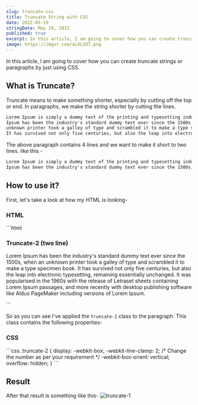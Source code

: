 ```yaml
---
slug: truncate-css
title: Truncate String with CSS
date: 2022-05-19
stringDate: May 19, 2022
published: true
excerpt: In this article, I am going to cover how you can create truncate strings or paragraphs by just using CSS.
image: https://imgur.com/acXLSD7.png
---
```


In this article, I am going to cover how you can create truncate strings or paragraphs by just using CSS.

## What is Truncate?
Truncate means to make something shorter, especially by cutting off the top or end. In paragraphs, we make the string shorter by cutting the lines. 

```html
Lorem Ipsum is simply a dummy text of the printing and typesetting industry. Lorem 
Ipsum has been the industry's standard dummy text ever since the 1500s when an 
unknown printer took a galley of type and scrambled it to make a type specimen book. 
It has survived not only five centuries, but also the leap into electronic typesetting.
```
The above paragraph contains 4 lines and we want to make it short to two lines. like this - 

```html
Lorem Ipsum is simply a dummy text of the printing and typesetting industry. Lorem 
Ipsum has been the industry's standard dummy text ever since the 1500s, when....
```

## How to use it?
First, let's take a look at how my HTML is looking- 

### HTML

<CodeTitle lang="html" title="index.html" />
```html 
<div class="container">
  <h3>Truncate-2 (two line)</h3>
  <p class="truncate-2">
    Lorem Ipsum has been the industry's standard dummy text ever since the 1500s, when an unknown printer
    took a galley of type and scrambled it to make a type specimen book. It has survived not only five 
    centuries, but also the leap into electronic typesetting, remaining essentially unchanged. It was 
    popularised in the 1960s with the release of Letraset sheets containing Lorem Ipsum passages, and 
    more recently with desktop publishing software like Aldus PageMaker including versions of Lorem Ipsum.
  </p>
</div>
```

So as you can see I've applied the `truncate-1` class to the paragraph. This class contains the following properties-

### CSS
<CodeTitle lang="css" title="styles.css" />
```css
.truncate-2 {
  display: -webkit-box;
  -webkit-line-clamp: 2;    /* Change the number as per your requirement */
  -webkit-box-orient: vertical;
  overflow: hidden;
}
```

## Result
After that result is something like this-
![truncate-1](https://imgur.com/9CZvu3K.png)


<Codepen id="oNEWoVG" /> 

